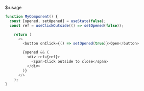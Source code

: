 $:usage

```js showLineNumbers{number}
function MyComponent() {
  const [opened, setOpened] = useState(false);
  const ref = useClickOutside(() => setOpened(false));

    return (
      <>
        <button onClick={() => setOpened(true)}>Open</button>

        {opened && (
          <div ref={ref}>
            <span>Click outside to close</span>
          </div>
        )}
      </>
    );
}
```
